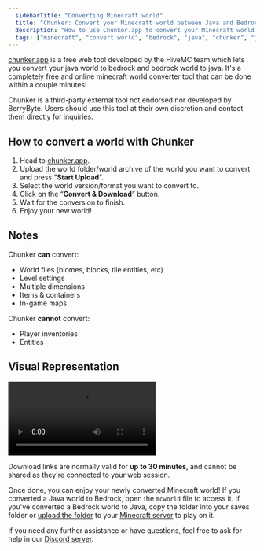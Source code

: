 ```yaml
---
  sidebarTitle: "Converting Minecraft world"
  title: "Chunker: Convert your Minecraft world between Java and Bedrock"
  description: "How to use Chunker.app to convert your Minecraft world from Java to Bedrock and Bedrock to Java."
  tags: ["minecraft", "convert world", "bedrock", "java", "chunker", "java to bedrock", "bedrock to java", "world converter"]
---
```


[chunker.app](https://chunker.app/) is a free web tool developed by the HiveMC team which lets you convert your java world to bedrock and bedrock world to java. It's a completely free and online minecraft world converter tool that can be done within a couple minutes!



<Info>Chunker is a third-party external tool not endorsed nor developed by BerryByte. Users should use this tool at their own discretion and contact them directly for inquiries.</Info>

## How to convert a world with Chunker

  1. Head to [chunker.app](https://chunker.app/).
  2. Upload the world folder/world archive of the world you want to convert and press "**Start Upload**".
  3. Select the world version/format you want to convert to.
  4. Click on the “**Convert & Download**” button.
  5. Wait for the conversion to finish.
  6. Enjoy your new world!

## Notes

Chunker **can** convert:

- World files (biomes, blocks, tile entities, etc)
- Level settings
- Multiple dimensions
- Items & containers
- In-game maps

Chunker **cannot** convert:

- Player inventories
- Entities

## Visual Representation
<Frame>
<video
  controls
  autoPlay
  mute
  loop
  className="w-full aspect-video"
  src="https://cdn.discordapp.com/attachments/839745287198998558/1140325378704015420/Screen_Recording_2023-08-13_at_9.39.02_AM.mp4"
></video>
</Frame>

Download links are normally valid for **up to 30 minutes**, and cannot be shared as they're connected to your web session.

Once done, you can enjoy your newly converted Minecraft world! If you converted a Java world to Bedrock, open the `mcworld` file to access it. If you've converted a Bedrock world to Java, copy the folder into your saves folder or [upload the folder](../../lime/importing-files/) to your [Minecraft server](https://berrybyte.net/minecraft) to play on it.

If you need any further assistance or have questions, feel free to ask for help in our [Discord server](https://berrybyte.net/discord).